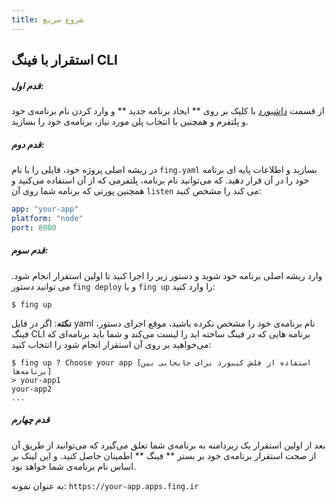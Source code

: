 ```yaml
---
title: شروع سریع
---
```



## استقرار با فینگ CLI

##### قدم اول:

از قسمت ‌[داشبورد](https://dashbord/fing.ir/apps) با کلیک بر روی ** ایجاد برنامه جدید ** و وارد کردن نام برنامه‌ی خود و پلتفرم و همچنین با انتخاب پلن مورد نیاز، برنامه‌ی خود را بسازید.

##### قدم دوم:

در ریشه اصلی پروژه خود، فایلی را با نام `fing.yaml` بسازید و اطلاعات پایه ای برنامه خود را در آن قرار دهید. که می‌توانید نام برنامه، پلتفرمی که از آن استفاده می‌کنید و همچنین پورتی که برنامه شما روی آن `listen` می کند را مشخص کنید:

```yaml
app: "your-app"
platform: "node"
port: 8000
```

##### قدم سوم:

وارد ریشه اصلی برنامه خود شوید و دستور زیر را اجرا کنید تا اولین استقرار انجام شود.
می توانید دستور `fing deploy` و یا `fing up` را وارد کنید:

```
$ fing up
```

<Notice variant="info">
  <strong>نکته</strong>: اگر در فایل yaml نام برنامه‌ی خود را مشخص نکرده باشید، موقع اجرای
  دستور، فینگ CLI برنامه هایی که در فینگ ساخته اید را لیست می‌کند و شما باید
  برنامه‌ای که می‌خواهید بر روی آن استقرار انجام شود را انتخاب کنید:
</Notice>

```
$ fing up ? Choose your app [استفاده از فلش کیبورد برای جابجایی بین برنامه‌ها]
> your-app1
your-app2
...
```

##### قدم چهارم

بعد از اولین استقرار یک زیردامنه به برنامه‌ی شما تعلق می‌گیرد که می‌توانید از طریق آن از صحت استقرار برنامه‌ی خود بر بستر ** فینگ ** اطمینان حاصل کنید. و این لینک بر اساس نام برنامه‌ی شما خواهد بود.

به عنوان نمونه:
`https://your-app.apps.fing.ir`
